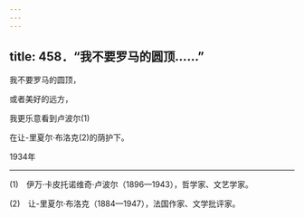```yaml
---
---
---
```

title: 458．“我不要罗马的圆顶……”
---




我不要罗马的圆顶，

或者美好的远方，

我更乐意看到卢波尔(1)

在让-里夏尔·布洛克(2)的荫护下。

1934年



* * *



(1)　伊万·卡皮托诺维奇·卢波尔（1896—1943），哲学家、文艺学家。

(2)　让-里夏尔·布洛克（1884—1947），法国作家、文学批评家。